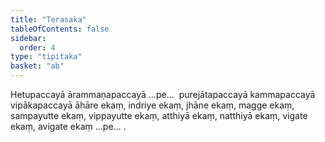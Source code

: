 ```yaml
---
title: "Terasaka"
tableOfContents: false
sidebar:
  order: 4
type: "tipitaka"
basket: "ab"
---
```



<DynamicBreadcrumb />

<Division number="26">

<Paragraph number="179">
Hetupaccayā ārammaṇapaccayā …pe…  purejātapaccayā kammapaccayā vipākapaccayā āhāre ekaṃ, indriye ekaṃ, jhāne ekaṃ, magge ekaṃ, sampayutte ekaṃ, vippayutte ekaṃ, atthiyā ekaṃ, natthiyā ekaṃ, vigate ekaṃ, avigate ekaṃ …pe… .
</Paragraph>
</Division>